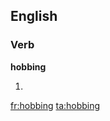 
==English==

===Verb===
'''hobbing'''

# {{present participle of|[[hob]]}}

[[fr:hobbing]]
[[ta:hobbing]]
